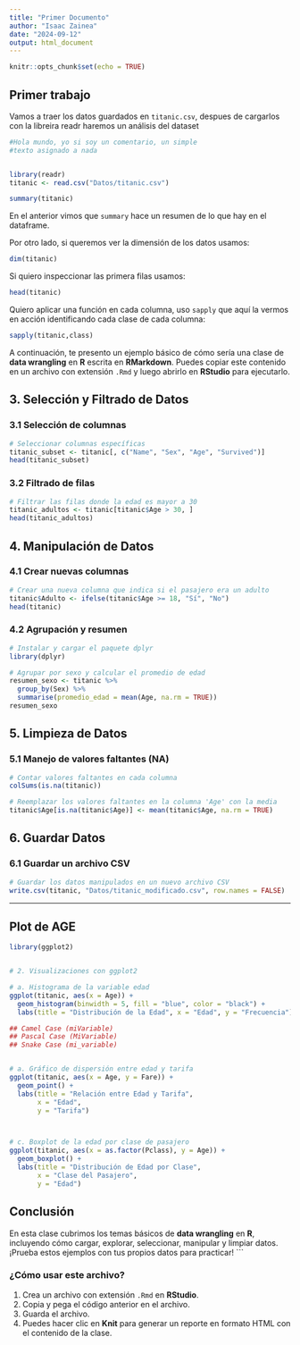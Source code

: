 ```yaml
---
title: "Primer Documento"
author: "Isaac Zainea"
date: "2024-09-12"
output: html_document
---
```


```r
knitr::opts_chunk$set(echo = TRUE)
```

## Primer trabajo

<!--
Este es un comentario de varias líneas
en una sección de texto markdown.
No aparecerá en el documento final.
-->

Vamos a traer los datos guardados en `titanic.csv`, despues de cargarlos con la libreira readr haremos un análisis del dataset

```r
#Hola mundo, yo si soy un comentario, un simple 
#texto asignado a nada


library(readr)
titanic <- read.csv("Datos/titanic.csv")

summary(titanic)
```
En el anterior vimos que `summary` hace un resumen de lo que hay en el dataframe.


Por otro lado, si queremos ver la dimensión de los datos usamos:
```r
dim(titanic)
```

Si quiero inspeccionar las primera filas usamos:
```r
head(titanic)
```

Quiero aplicar una función en cada columna, uso `sapply` que aquí la vermos en acción identificando cada clase de cada columna:

```r
sapply(titanic,class)
```

A continuación, te presento un ejemplo básico de cómo sería una clase de **data wrangling** en **R** escrita en **RMarkdown**. Puedes copiar este contenido en un archivo con extensión `.Rmd` y luego abrirlo en **RStudio** para ejecutarlo.

## 3. Selección y Filtrado de Datos

### 3.1 Selección de columnas

```r
# Seleccionar columnas específicas
titanic_subset <- titanic[, c("Name", "Sex", "Age", "Survived")]
head(titanic_subset)
```

### 3.2 Filtrado de filas

```r
# Filtrar las filas donde la edad es mayor a 30
titanic_adultos <- titanic[titanic$Age > 30, ]
head(titanic_adultos)
```


## 4. Manipulación de Datos

### 4.1 Crear nuevas columnas

```r
# Crear una nueva columna que indica si el pasajero era un adulto
titanic$Adulto <- ifelse(titanic$Age >= 18, "Sí", "No")
head(titanic)
```


### 4.2 Agrupación y resumen

```r
# Instalar y cargar el paquete dplyr
library(dplyr)

# Agrupar por sexo y calcular el promedio de edad
resumen_sexo <- titanic %>%
  group_by(Sex) %>%
  summarise(promedio_edad = mean(Age, na.rm = TRUE))
resumen_sexo
```


## 5. Limpieza de Datos

### 5.1 Manejo de valores faltantes (NA)

```r
# Contar valores faltantes en cada columna
colSums(is.na(titanic))

# Reemplazar los valores faltantes en la columna 'Age' con la media
titanic$Age[is.na(titanic$Age)] <- mean(titanic$Age, na.rm = TRUE)
```

## 6. Guardar Datos

### 6.1 Guardar un archivo CSV

```r
# Guardar los datos manipulados en un nuevo archivo CSV
write.csv(titanic, "Datos/titanic_modificado.csv", row.names = FALSE)
```

---

## Plot de AGE
```r
library(ggplot2)


# 2. Visualizaciones con ggplot2

# a. Histograma de la variable edad
ggplot(titanic, aes(x = Age)) +
  geom_histogram(binwidth = 5, fill = "blue", color = "black") +
  labs(title = "Distribución de la Edad", x = "Edad", y = "Frecuencia")

## Camel Case (miVariable)
## Pascal Case (MiVariable)
## Snake Case (mi_variable)


# a. Gráfico de dispersión entre edad y tarifa
ggplot(titanic, aes(x = Age, y = Fare)) +
  geom_point() +
  labs(title = "Relación entre Edad y Tarifa",
       x = "Edad",
       y = "Tarifa")



# c. Boxplot de la edad por clase de pasajero
ggplot(titanic, aes(x = as.factor(Pclass), y = Age)) +
  geom_boxplot() +
  labs(title = "Distribución de Edad por Clase",
       x = "Clase del Pasajero",
       y = "Edad")

```


## Conclusión

En esta clase cubrimos los temas básicos de **data wrangling** en **R**, incluyendo cómo cargar, explorar, seleccionar, manipular y limpiar datos. ¡Prueba estos ejemplos con tus propios datos para practicar!
```

### ¿Cómo usar este archivo?
1. Crea un archivo con extensión `.Rmd` en **RStudio**.
2. Copia y pega el código anterior en el archivo.
3. Guarda el archivo.
4. Puedes hacer clic en **Knit** para generar un reporte en formato HTML con el contenido de la clase.